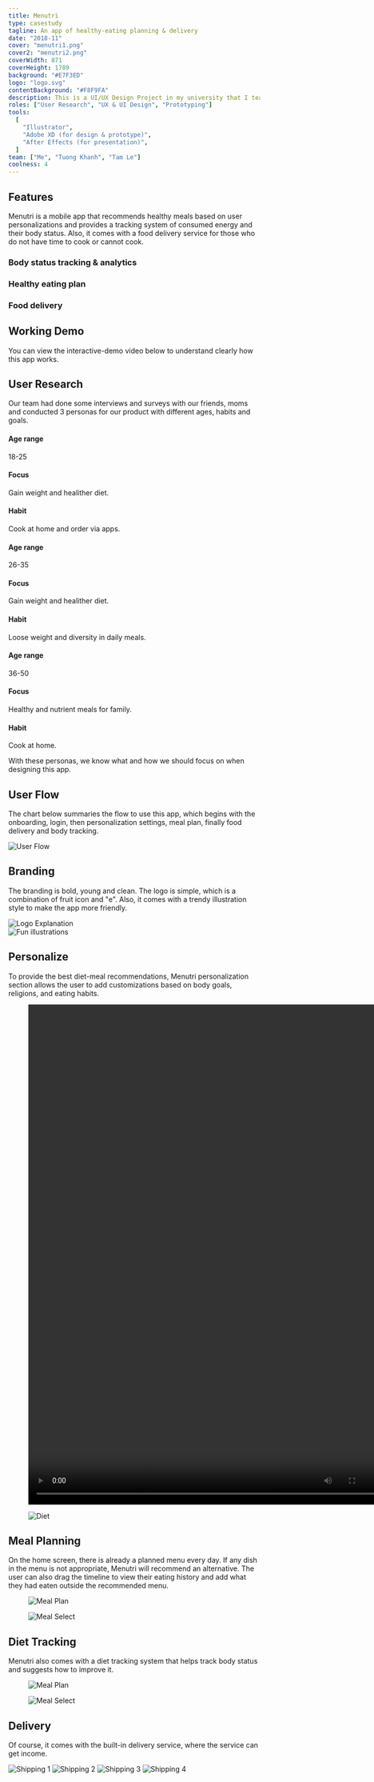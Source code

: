 ```yaml
---
title: Menutri
type: casestudy
tagline: An app of healthy-eating planning & delivery
date: "2018-11"
cover: "menutri1.png"
cover2: "menutri2.png"
coverWidth: 871
coverHeight: 1789
background: "#E7F3ED"
logo: "logo.svg"
contentBackground: "#F8F9FA"
description: This is a UI/UX Design Project in my university that I teamed up with 2 others to create a prototype for an app of healthy-eating planning & delivery.
roles: ["User Research", "UX & UI Design", "Prototyping"]
tools:
  [
    "Illustrator",
    "Adobe XD (for design & prototype)",
    "After Effects (for presentation)",
  ]
team: ["Me", "Tuong Khanh", "Tam Le"]
coolness: 4
---
```


## Features

Menutri is a mobile app that recommends healthy meals based on user personalizations and provides a tracking system of consumed energy and their body status. Also, it comes with a food delivery service for those who do not have time to cook or cannot cook.

<Grid>
  <Col spanMd="4">
  <EmojiBox emoji="💪">

  ### Body status tracking & analytics
  
  </EmojiBox>
  </Col>
  <Col spanMd="4">
  <EmojiBox emoji="🍽">

  ### Healthy eating plan

  </EmojiBox>
  </Col>
  <Col spanMd="4">
  <EmojiBox emoji="🚴‍♂️">

  ### Food delivery

  </EmojiBox>
  </Col>
</Grid>

## Working Demo

You can view the interactive-demo video below to understand clearly how this app works.

<FullWidth><Box><Vimeo id="341094479" /></Box></FullWidth>

## User Research

Our team had done some interviews and surveys with our friends, moms and conducted 3 personas for our product with different ages, habits and goals.

<Grid>
<Col spanMd="6" spanLg="4">
<Persona name="Tuan - Student" image="persona-1.jpg" imageWidth={1024} imageHeight={566}>

  #### Age range

  18-25

  #### Focus

  Gain weight and healither diet.

  #### Habit

  Cook at home and order via apps.

</Persona>
</Col>
<Col spanMd="6" spanLg="4">
<Persona name="Lan - Officer" image="persona-2.jpg" imageWidth={1024} imageHeight={566}>

  #### Age range

  26-35

  #### Focus

  Gain weight and healither diet.

  #### Habit

  Loose weight and diversity in daily meals.

</Persona>
</Col>
<Col spanMd="12" spanLg="4">
<Persona name="Huong - Housewife" image="persona-3.jpg" imageWidth={1024} imageHeight={566}>

#### Age range

36-50

#### Focus

Healthy and nutrient meals for family.

#### Habit

Cook at home.

</Persona>
</Col>
</Grid>

With these personas, we know what and how we should focus on when designing this app.

## User Flow

The chart below summaries the flow to use this app, which begins with the onboarding, login, then personalization settings, meal plan, finally food delivery and body tracking.

<FullWidth>

<Image src="flow.png" alt="User Flow" width={2346} height={1092} />

</FullWidth>

## Branding

The branding is bold, young and clean. The logo is simple, which is a combination of fruit icon and "e". Also, it comes with a trendy illustration style to make the app more friendly.

<Grid>

<Col spanSm="12" spanMd="6" className="r">
<Box caption="Logo">
<div className="max-w-[20rem]">

<Image src="logo-explain.svg" alt="Logo Explanation" width={463} height={408} />

</div>
</Box>

</Col>




<Col spanMd="6" className="">
<Box caption="Fun illustrations">
<div className="text-xl text-center font-semibold p-6">

<Image src="illustrations.svg" alt="Fun illustrations" width={1151} height={1126} />


</div>
</Box>
</Col>
</Grid>

## Personalize

To provide the best diet-meal recommendations, Menutri personalization section allows the user to add customizations based on body goals, religions, and eating habits.

<FullWidth>

<Grid>
<Col spanMd="6">

<Figure caption="The user can input their current height and weight.">

<Video src="measurementandgoal.mp4" width="720" height="1000"></Video>

</Figure>

</Col>
<Col spanMd="6">
<Figure caption="The religion-based food recommendation is available too.">

<Image src="test/diet.png" alt="Diet" width={720} height={1000} />

</Figure>

</Col>
</Grid>

</FullWidth>

## Meal Planning

On the home screen, there is already a planned menu every day. If any dish in the menu is not appropriate, Menutri will recommend an alternative. The user can also drag the timeline to view their eating history and add what they had eaten outside the recommended menu.

<FullWidth>

<Grid>
<Col spanMd="6">

<Figure caption="Homescreen - Recommeded meal plan">

<Image src="test/meal-plan.png" alt="Meal Plan" width={720} height={1000} />

</Figure>

</Col>
<Col spanMd="6">

<Figure caption="Meal selector - 3 methods: Recipe, Order, Input">

<Image src="test/meal-select.png" alt="Meal Select" width={720} height={1000} />

</Figure>

</Col>
</Grid>

</FullWidth>

## Diet Tracking

Menutri also comes with a diet tracking system that helps track body status and suggests how to improve it.

<Grid>
<Col spanMd="6">

<Figure caption="Diet tracking - Nutrient (Carbs, Fat, Protein)">

<Image src="test/diet-tracking-nutrient.png" alt="Meal Plan" width={720} height={1189} />

</Figure>

</Col>
<Col spanMd="6">

<Figure caption="Diet tracking - Weight">

<Image src="test/diet-tracking-weight.png" alt="Meal Select" width={720} height={1189} />

</Figure>

</Col>
</Grid>

## Delivery

Of course, it comes with the built-in delivery service, where the service can get income.

<Grid>
<Col spanMd="6">

<Image src="test/shipping-1.png" alt="Shipping 1" width={720} height={1000} />

</Col>
<Col spanMd="6">

<Image src="test/shipping-2.png" alt="Shipping 2" width={720} height={1000} />

</Col>
<Col spanMd="6">

<Image src="test/shipping-3.png" alt="Shipping 3" width={720} height={1000} />

</Col>
<Col spanMd="6">

<Image src="test/shipping-4.png" alt="Shipping 4" width={720} height={1000} />

</Col>
</Grid>
